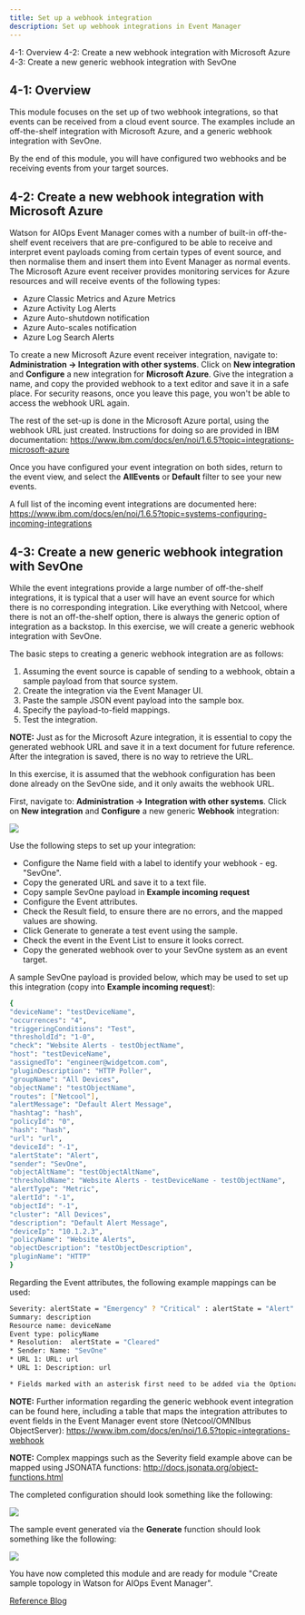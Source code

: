```yaml
---
title: Set up a webhook integration
description: Set up webhook integrations in Event Manager
---
```

<AnchorLinks>
  <AnchorLink>4-1: Overview</AnchorLink>
  <AnchorLink>4-2: Create a new webhook integration with Microsoft Azure </AnchorLink>
  <AnchorLink>4-3: Create a new generic webhook integration with SevOne</AnchorLink>
</AnchorLinks>


## 4-1: Overview

This module focuses on the set up of two webhook integrations, so that events can be received from a cloud event source. The examples include an off-the-shelf integration with Microsoft Azure, and a generic webhook integration with SevOne.

By the end of this module, you will have configured two webhooks and be receiving events from your target sources.

## 4-2: Create a new webhook integration with Microsoft Azure

Watson for AIOps Event Manager comes with a number of built-in off-the-shelf event receivers that are pre-configured to be able to receive and interpret event payloads coming from certain types of event source, and then normalise them and insert them into Event Manager as normal events. The Microsoft Azure event receiver provides monitoring services for Azure resources and will receive events of the following types:

* Azure Classic Metrics and Azure Metrics
* Azure Activity Log Alerts
* Azure Auto-shutdown notification
* Azure Auto-scales notification
* Azure Log Search Alerts

To create a new Microsoft Azure event receiver integration, navigate to: **Administration → Integration with other systems**. Click on **New integration** and **Configure** a new integration for **Microsoft Azure**. Give the integration a name, and copy the provided webhook to a text editor and save it in a safe place. For security reasons, once you leave this page, you won't be able to access the webhook URL again.

The rest of the set-up is done in the Microsoft Azure portal, using the webhook URL just created. Instructions for doing so are provided in IBM documentation: https://www.ibm.com/docs/en/noi/1.6.5?topic=integrations-microsoft-azure

Once you have configured your event integration on both sides, return to the event view, and select the **AllEvents** or **Default** filter to see your new events.

A full list of the incoming event integrations are documented here: https://www.ibm.com/docs/en/noi/1.6.5?topic=systems-configuring-incoming-integrations

## 4-3: Create a new generic webhook integration with SevOne

While the event integrations provide a large number of off-the-shelf integrations, it is typical that a user will have an event source for which there is no corresponding integration. Like everything with Netcool, where there is not an off-the-shelf option, there is always the generic option of integration as a backstop. In this exercise, we will create a generic webhook integration with SevOne.

The basic steps to creating a generic webhook integration are as follows:

1. Assuming the event source is capable of sending to a webhook, obtain a sample payload from that source system.
2. Create the integration via the Event Manager UI.
3. Paste the sample JSON event payload into the sample box.
4. Specify the payload-to-field mappings.
5. Test the integration.


**NOTE:** Just as for the Microsoft Azure integration, it is essential to copy the generated webhook URL and save it in a text document for future reference. After the integration is saved, there is no way to retrieve the URL.

In this exercise, it is assumed that the webhook configuration has been done already on the SevOne side, and it only awaits the webhook URL.

First, navigate to: **Administration → Integration with other systems**. Click on **New integration** and **Configure** a new generic **Webhook** integration:

![](images/generic_webhook.png)

Use the following steps to set up your integration:

* Configure the Name field with a label to identify your webhook - eg. "SevOne".
* Copy the generated URL and save it to a text file.
* Copy sample SevOne payload in **Example incoming request**
* Configure the Event attributes.
* Check the Result field, to ensure there are no errors, and the mapped values are showing.
* Click Generate to generate a test event using the sample.
* Check the event in the Event List to ensure it looks correct.
* Copy the generated webhook over to your SevOne system as an event target.

A sample SevOne payload is provided below, which may be used to set up this integration (copy into **Example incoming request**):

```sh
{
"deviceName": "testDeviceName",
"occurrences": "4",
"triggeringConditions": "Test",
"thresholdId": "1-0",
"check": "Website Alerts - testObjectName",
"host": "testDeviceName",
"assignedTo": "engineer@widgetcom.com",
"pluginDescription": "HTTP Poller",
"groupName": "All Devices",
"objectName": "testObjectName",
"routes": ["Netcool"],
"alertMessage": "Default Alert Message",
"hashtag": "hash",
"policyId": "0",
"hash": "hash",
"url": "url",
"deviceId": "-1",
"alertState": "Alert",
"sender": "SevOne",
"objectAltName": "testObjectAltName",
"thresholdName": "Website Alerts - testDeviceName - testObjectName",
"alertType": "Metric",
"alertId": "-1",
"objectId": "-1",
"cluster": "All Devices",
"description": "Default Alert Message",
"deviceIp": "10.1.2.3",
"policyName": "Website Alerts",
"objectDescription": "testObjectDescription",
"pluginName": "HTTP"
}
```

Regarding the Event attributes, the following example mappings can be used:

```sh
Severity: alertState = "Emergency" ? "Critical" : alertState = "Alert" ? "Critical" : alertState = "Critical" ? "Critical" : alertState = "Error" ? "Major" : alertState = "Cleared" ? "Cleared"
Summary: description
Resource name: deviceName
Event type: policyName
* Resolution:  alertState = "Cleared"
* Sender: Name: "SevOne"
* URL 1: URL: url
* URL 1: Description: url

* Fields marked with an asterisk first need to be added via the Optional event attributes link.
```
**NOTE:** Further information regarding the generic webhook event integration can be found here, including a table that maps the integration attributes to event fields in the Event Manager event store (Netcool/OMNIbus ObjectServer): https://www.ibm.com/docs/en/noi/1.6.5?topic=integrations-webhook

**NOTE:** Complex mappings such as the Severity field example above can be mapped using JSONATA functions: http://docs.jsonata.org/object-functions.html


The completed configuration should look something like the following:

![](images/mapping.png)


The sample event generated via the **Generate** function should look something like the following:

![](images/event.png)


You have now completed this module and are ready for module "Create sample topology in Watson for AIOps Event Manager".


[Reference Blog](https://community.ibm.com/community/user/aiops/blogs/zane-bray1/2022/04/22/getting-started-with-watson-aiops-event-manager-37)
